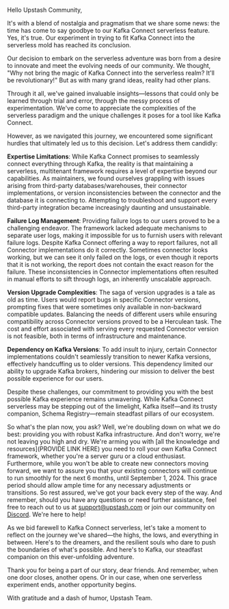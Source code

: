 Hello Upstash Community,

It's with a blend of nostalgia and pragmatism that we share some news: the time has come to say goodbye to our Kafka Connect serverless feature. Yes, it's true.  Our experiment in trying to fit Kafka Connect into the serverless mold has reached its conclusion.

Our decision to embark on the serverless adventure was born from a desire to innovate and meet the evolving needs of our community. We thought, "Why not bring the magic of Kafka Connect into the serverless realm? It'll be revolutionary!" But as with many grand ideas, reality had other plans.

Through it all, we've gained invaluable insights—lessons that could only be learned through trial and error, through the messy process of experimentation.  We've come to appreciate the complexities of the serverless paradigm and the unique challenges it poses for a tool like Kafka Connect.

However, as we navigated this journey, we encountered some significant hurdles that ultimately led us to this decision. Let's address them candidly:

**Expertise Limitations**: While Kafka Connect promises to seamlessly connect everything through Kafka, the reality is that maintaining a serverless, multitenant framework requires a level of expertise beyond our capabilities. As maintainers, we found ourselves grappling with issues arising from third-party databases/warehouses, their connector implementations, or version inconsistencies between the connector and the database it is connecting to. Attempting to troubleshoot and support every third-party integration became increasingly daunting and unsustainable.

**Failure Log Management**: Providing failure logs to our users proved to be a challenging endeavor. The framework lacked adequate mechanisms to separate user logs, making it impossible for us to furnish users with relevant failure logs. Despite Kafka Connect offering a way to report failures, not all Connector implementations do it correctly. Sometimes connector looks working, but we can see it only failed on the logs, or even though it reports that it is not working, the report does not contain the exact reason for the failure. These inconsistencies in Connector implementations often resulted in manual efforts to sift through logs, an inherently unscalable approach.

**Version Upgrade Complexities**: The saga of version upgrades is a tale as old as time. Users would report bugs in specific Connector versions, prompting fixes that were sometimes only available in non-backward compatible updates. Balancing the needs of different users while ensuring compatibility across Connector versions proved to be a Herculean task. The cost and effort associated with serving every requested Connector version is not feasible, both in terms of infrastructure and maintenance.

**Dependency on Kafka Versions**: To add insult to injury, certain Connector implementations couldn't seamlessly transition to newer Kafka versions, effectively handcuffing us to older versions. This dependency limited our ability to upgrade Kafka brokers, hindering our mission to deliver the best possible experience for our users.

Despite these challenges, our commitment to providing you with the best possible Kafka experience remains unwavering. While Kafka Connect serverless may be stepping out of the limelight, Kafka itself—and its trusty companion, Schema Registry—remain steadfast pillars of our ecosystem.

So what's the plan now, you ask? Well, we're doubling down on what we do best: providing you with robust Kafka infrastructure. And don't worry, we're not leaving you high and dry. We're arming you with [all the knowledge and resources](PROVIDE LINK HERE) you need to roll your own Kafka Connect framework, whether you're a server guru or a cloud enthusiast. Furthermore, while you won't be able to create new connectors moving forward, we want to assure you that your existing connectors will continue to run smoothly for the next 6 months, until September 1, 2024. This grace period should allow ample time for any necessary adjustments or transitions. So rest assured, we've got your back every step of the way. And remember, should you have any questions or need further assistance, feel free to reach out to us at [support@upstash.com](mailto::support@upstash.com) or join our community on [Discord](https://upstash.com/discord). We're here to help!

As we bid farewell to Kafka Connect serverless, let's take a moment to reflect on the journey we've shared—the highs, the lows, and everything in between.  Here's to the dreamers, and the resilient souls who dare to push the boundaries of what's possible.  And here's to Kafka, our steadfast companion on this ever-unfolding adventure.

Thank you for being a part of our story, dear friends. And remember, when one door closes, another opens. 
Or in our case, when one serverless experiment ends, another opportunity begins.

With gratitude and a dash of humor,
Upstash Team.
